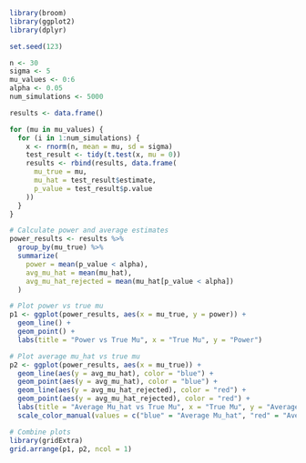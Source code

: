 ```r
library(broom)
library(ggplot2)
library(dplyr)

set.seed(123)

n <- 30
sigma <- 5
mu_values <- 0:6
alpha <- 0.05
num_simulations <- 5000

results <- data.frame()

for (mu in mu_values) {
  for (i in 1:num_simulations) {
    x <- rnorm(n, mean = mu, sd = sigma)
    test_result <- tidy(t.test(x, mu = 0))
    results <- rbind(results, data.frame(
      mu_true = mu,
      mu_hat = test_result$estimate,
      p_value = test_result$p.value
    ))
  }
}

# Calculate power and average estimates
power_results <- results %>%
  group_by(mu_true) %>%
  summarize(
    power = mean(p_value < alpha),
    avg_mu_hat = mean(mu_hat),
    avg_mu_hat_rejected = mean(mu_hat[p_value < alpha])
  )

# Plot power vs true mu
p1 <- ggplot(power_results, aes(x = mu_true, y = power)) +
  geom_line() +
  geom_point() +
  labs(title = "Power vs True Mu", x = "True Mu", y = "Power")

# Plot average mu_hat vs true mu
p2 <- ggplot(power_results, aes(x = mu_true)) +
  geom_line(aes(y = avg_mu_hat), color = "blue") +
  geom_point(aes(y = avg_mu_hat), color = "blue") +
  geom_line(aes(y = avg_mu_hat_rejected), color = "red") +
  geom_point(aes(y = avg_mu_hat_rejected), color = "red") +
  labs(title = "Average Mu_hat vs True Mu", x = "True Mu", y = "Average Mu_hat") +
  scale_color_manual(values = c("blue" = "Average Mu_hat", "red" = "Average Mu_hat (Rejected)"))

# Combine plots
library(gridExtra)
grid.arrange(p1, p2, ncol = 1)
```


